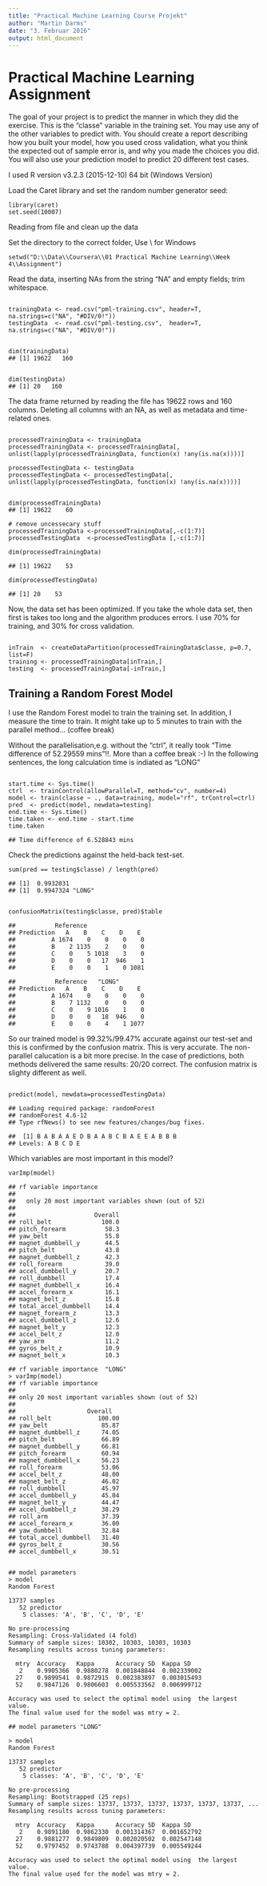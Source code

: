 ```yaml
---
title: "Practical Machine Learning Course Projekt"
author: "Martin Darms"
date: "3. Februar 2016"
output: html_document
---
```



<body>
<h1>Practical Machine Learning Assignment</h1>

<p>
The goal of your project is to predict the manner in which they did the exercise. This is the "classe" variable in the training set. You may use any of the other variables to predict with. You should create a report describing how you built your model, how you used cross validation, what you think the expected out of sample error is, and why you made the choices you did. You will also use your prediction model to predict 20 different test cases.</p>

<p>I used R version v3.2.3 (2015-12-10) 64 bit (Windows Version)</p>

<p>Load the Caret library and set the random number generator seed:</p>

<pre><code class="r">library(caret)
set.seed(10007)
</code></pre>

<p>Reading from file and clean up the data</p>
<p>Set the directory to the correct folder, Use \\\ for Windows</p>
<pre><code class="r">setwd("D:\\Data\\Coursera\\01 Practical Machine Learning\\Week 4\\Assignment")</code></pre>

 
<p>Read the data, inserting NAs from the string &ldquo;NA&rdquo; and empty fields; trim whitespace.</p>

<pre><code class="r">
trainingData <- read.csv("pml-training.csv", header=T, na.strings=c("NA", "#DIV/0!"))
testingData  <- read.csv("pml-testing.csv",  header=T, na.strings=c("NA", "#DIV/0!"))
</code></pre>


<pre><code>
dim(trainingData)
## [1] 19622   160
</code></pre>

<pre><code>
dim(testingData)
## [1] 20   160
</code></pre>

<p>The data frame returned by reading the file has 19622 rows and 160 columns.
Deleting all columns with an NA, as well as metadata and time-related ones.</p>

<pre><code class="r">
processedTrainingData <- trainingData
processedTrainingData <- processedTrainingData[, unlist(lapply(processedTrainingData, function(x) !any(is.na(x))))]

processedTestingData <- testingData
processedTestingData <- processedTestingData[, unlist(lapply(processedTestingData, function(x) !any(is.na(x))))]


dim(processedTrainingData)
## [1] 19622    60

# remove uncessecary stuff
processedTrainingData <-processedTrainingData[,-c(1:7)]
processedTestingData  <-processedTestingData [,-c(1:7)]

dim(processedTrainingData)

## [1] 19622    53

dim(processedTestingData)

## [1] 20    53
</code></pre>

<p>Now, the data set has been optimized. If you take the whole data set, then first is takes too long and the algorithm produces errors.
I use 70% for training, and 30% for cross validation.
</p>

<pre><code class="r">
inTrain  &lt;- createDataPartition(processedTrainingData$classe, p=0.7, list=F)
training &lt;- processedTrainingData[inTrain,]
testing  &lt;- processedTrainingData[-inTrain,]
</code></pre>

<h2>Training a Random Forest Model</h2>

<p>I use  the Random Forest model to train the training set. In addition, I measure the time to train. It might take up to 5 minutes to train with the parallel method... (coffee break)

Without the parallelisation,e.g. without the "ctrl", it really took "Time difference of 52.29559 mins"!!. More than a coffee break :-)
In the following sentences, the long calculation time is indiated as "LONG" </p>

<pre><code class="r">
start.time <- Sys.time()
ctrl  <- trainControl(allowParallel=T, method="cv", number=4)
model <- train(classe ~ ., data=training, model="rf", trControl=ctrl)
pred  <- predict(model, newdata=testing)
end.time <- Sys.time()
time.taken <- end.time - start.time
time.taken

## Time difference of 6.528843 mins
</code></pre>

<p>Check the predictions against the held-back test-set.</p>
<pre><code class="r">sum(pred == testing$classe) / length(pred)
</code></pre>

<pre><code>## [1]  0.9932031
## [1]  0.9947324 "LONG"

</code></pre>

<pre><code class="r">confusionMatrix(testing$classe, pred)$table
</code></pre>

<pre><code>##           Reference
## Prediction   A    B    C    D    E
## 	        A 1674    0    0    0    0
##       	B    2 1135    2    0    0
##       	C    0    5 1018    3    0
##       	D    0    0   17  946    1
##       	E    0    0    1    0 1081
</code></pre>	 


<pre><code>##           Reference   "LONG"
## Prediction   A    B    C    D    E
##       	A 1674    0    0    0    0
##       	B    7 1132    0    0    0
##       	C    0    9 1016    1    0
##       	D    0    0   18  946    0
##       	E    0    0    4    1 1077
</code></pre>

<p>So our trained model is 99.32%/99.47% accurate against our test-set and this is confirmed by the confusion matrix. This is very accurate. The non-parallel calucation is a bit more precise. In the case of predictions, both methods delivered the same results: 20/20 correct. The confusion matrix is slighty different as well.</p>

<pre><code class="r">
predict(model, newdata=processedTestingData)
</code></pre>

<pre><code>## Loading required package: randomForest
## randomForest 4.6-12
## Type rfNews() to see new features/changes/bug fixes.
</code></pre>				 
<pre><code>##  [1] B A B A A E D B A A B C B A E E A B B B
## Levels: A B C D E
</code></pre>

<p>Which variables are most important in this model?</p>

<pre><code class="r">varImp(model)
</code></pre>

<pre><code>## rf variable importance
## 
##   only 20 most important variables shown (out of 52)
## 
##                      Overall
## roll_belt              100.0
## pitch_forearm           58.3
## yaw_belt                55.8
## magnet_dumbbell_y       44.5
## pitch_belt              43.8
## magnet_dumbbell_z       42.3
## roll_forearm            39.0
## accel_dumbbell_y        20.7
## roll_dumbbell           17.4
## magnet_dumbbell_x       16.4
## accel_forearm_x         16.1
## magnet_belt_z           15.8
## total_accel_dumbbell    14.4
## magnet_forearm_z        13.3
## accel_dumbbell_z        12.6
## magnet_belt_y           12.3
## accel_belt_z            12.0
## yaw_arm                 11.2
## gyros_belt_z            10.9
## magnet_belt_x           10.3
</code></pre>


<pre><code>## rf variable importance  "LONG"
> varImp(model)
## rf variable importance
## 
## only 20 most important variables shown (out of 52)
## 
##                    Overall
## roll_belt             100.00
## yaw_belt               85.87
## magnet_dumbbell_z      74.05
## pitch_belt             66.89
## magnet_dumbbell_y      66.81
## pitch_forearm          60.94
## magnet_dumbbell_x      56.23
## roll_forearm           53.06
## accel_belt_z           48.00
## magnet_belt_z          46.02
## roll_dumbbell          45.97
## accel_dumbbell_y       45.04
## magnet_belt_y          44.47
## accel_dumbbell_z       38.29
## roll_arm               37.39
## accel_forearm_x        36.00
## yaw_dumbbell           32.84
## total_accel_dumbbell   31.40
## gyros_belt_z           30.56
## accel_dumbbell_x       30.51

</code></pre>


<pre><code>## model parameters
> model
Random Forest 

13737 samples
   52 predictor
    5 classes: 'A', 'B', 'C', 'D', 'E' 

No pre-processing
Resampling: Cross-Validated (4 fold) 
Summary of sample sizes: 10302, 10303, 10303, 10303 
Resampling results across tuning parameters:

  mtry  Accuracy   Kappa      Accuracy SD  Kappa SD   
   2    0.9905366  0.9880278  0.001848844  0.002339002
  27    0.9899541  0.9872915  0.002383897  0.003015493
  52    0.9847126  0.9806603  0.005533562  0.006999712

Accuracy was used to select the optimal model using  the largest value.
The final value used for the model was mtry = 2. 
</code></pre>

<pre><code>## model parameters "LONG"

> model
Random Forest 

13737 samples
   52 predictor
    5 classes: 'A', 'B', 'C', 'D', 'E' 

No pre-processing
Resampling: Bootstrapped (25 reps) 
Summary of sample sizes: 13737, 13737, 13737, 13737, 13737, 13737, ... 
Resampling results across tuning parameters:

  mtry  Accuracy   Kappa      Accuracy SD  Kappa SD   
   2    0.9891180  0.9862330  0.001314367  0.001652792
  27    0.9881277  0.9849809  0.002020502  0.002547148
  52    0.9797452  0.9743788  0.004397739  0.005549244

Accuracy was used to select the optimal model using  the largest value.
The final value used for the model was mtry = 2. 
</code></pre>

